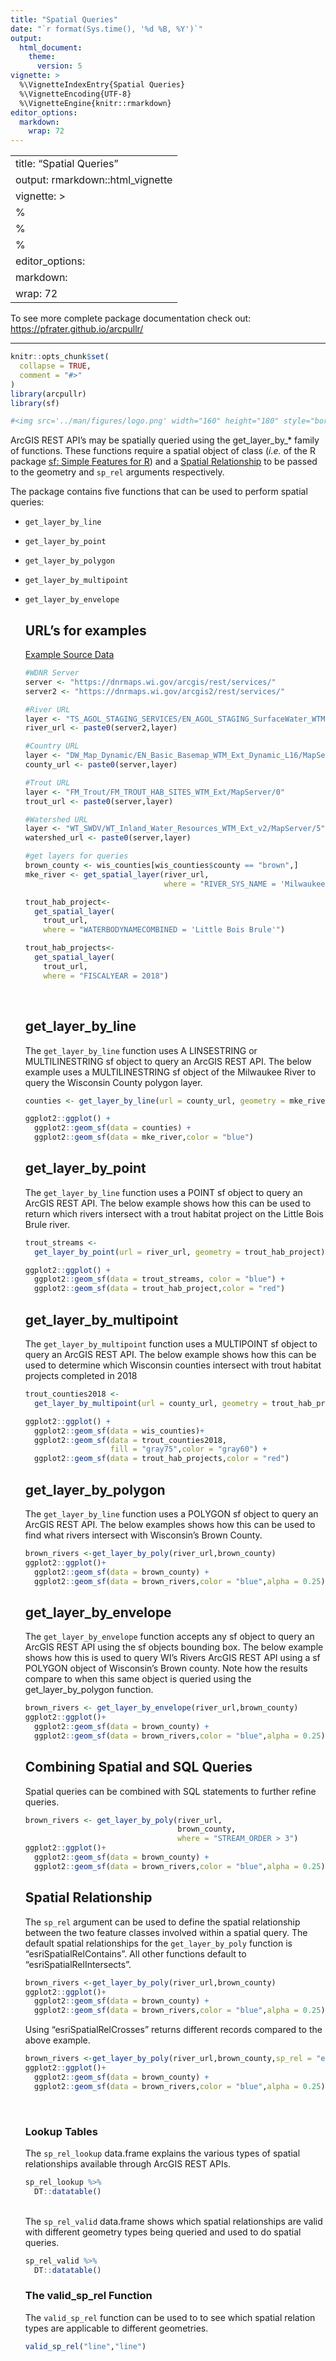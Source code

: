 ```yaml
---
title: "Spatial Queries"
date: "`r format(Sys.time(), '%d %B, %Y')`"
output:
  html_document:
    theme:
      version: 5
vignette: > 
  %\VignetteIndexEntry{Spatial Queries}
  %\VignetteEncoding{UTF-8}
  %\VignetteEngine{knitr::rmarkdown}
editor_options: 
  markdown: 
    wrap: 72
---
```


---
title: "Spatial Queries"
output: rmarkdown::html_vignette
vignette: >
  %\VignetteIndexEntry{Introduction to arcpullr}
  %\VignetteEncoding{UTF-8}
  %\VignetteEngine{knitr::rmarkdown}
editor_options: 
  markdown: 
    wrap: 72
---
To see more complete package documentation check out:
<a href="https://pfrater.github.io/arcpullr/">
https://pfrater.github.io/arcpullr/</a>
<hr>
```r
knitr::opts_chunk$set(
  collapse = TRUE,
  comment = "#>"
)
library(arcpullr)
library(sf)
```

```r
#<img src='../man/figures/logo.png' width="160" height="180" style="border: none" align="right"/>
```


ArcGIS REST API's may be spatially queried using the get_layer_by\_\* family of 
functions. These functions require a spatial object of 
class \code{sf} (*i.e.* of the R package [sf:
Simple Features for R](https://r-spatial.github.io/sf/)) and a 
[Spatial Relationship](https://help.arcgis.com/en/webapi/wpf/apiref/ESRI.ArcGIS.Client~ESRI.ArcGIS.Client.Tasks.SpatialRelationship.html)
to be passed to the geometry and `sp_rel` arguments respectively.

The package contains five functions that can be used to perform
spatial queries:

<ul>

<li>

`get_layer_by_line`

<li>

`get_layer_by_point`

<li>

`get_layer_by_polygon`

<li>

`get_layer_by_multipoint`

<li>

`get_layer_by_envelope`

</u >

## URL's for examples 
<a class="btn btn-primary" data-bs-toggle="collapse"href="#collapseExample" role="button" aria-expanded="false" aria-controls="collapseExample">
Example Source Data
</a>
<div class="collapse" id="collapseExample">
  <div class="card card-body"> 
```r

#WDNR Server
server <- "https://dnrmaps.wi.gov/arcgis/rest/services/"
server2 <- "https://dnrmaps.wi.gov/arcgis2/rest/services/"

#River URL
layer <- "TS_AGOL_STAGING_SERVICES/EN_AGOL_STAGING_SurfaceWater_WTM/MapServer/2"
river_url <- paste0(server2,layer)

#Country URL 
layer <- "DW_Map_Dynamic/EN_Basic_Basemap_WTM_Ext_Dynamic_L16/MapServer/3"
county_url <- paste0(server,layer)

#Trout URL 
layer <- "FM_Trout/FM_TROUT_HAB_SITES_WTM_Ext/MapServer/0"
trout_url <- paste0(server,layer)

#Watershed URL
layer <- "WT_SWDV/WT_Inland_Water_Resources_WTM_Ext_v2/MapServer/5"
watershed_url <- paste0(server,layer)

#get layers for queries
brown_county <- wis_counties[wis_counties$county == "brown",]
mke_river <- get_spatial_layer(river_url, 
                               where = "RIVER_SYS_NAME = 'Milwaukee River'")

trout_hab_project<- 
  get_spatial_layer(
    trout_url,
    where = "WATERBODYNAMECOMBINED = 'Little Bois Brule'")

trout_hab_projects<- 
  get_spatial_layer(
    trout_url,
    where = "FISCALYEAR = 2018")

```
</div>
</div>
<br>

## get_layer_by_line
The `get_layer_by_line` function uses A LINSESTRING or MULTILINESTRING sf object 
to query an ArcGIS REST API. The below example uses a MULTILINESTRING sf 
object of the Milwaukee River to query the Wisconsin County polygon layer. 

```r
counties <- get_layer_by_line(url = county_url, geometry = mke_river)

ggplot2::ggplot() + 
  ggplot2::geom_sf(data = counties) +
  ggplot2::geom_sf(data = mke_river,color = "blue")

```

## get_layer_by_point

The `get_layer_by_line` function uses a POINT sf object to query 
an ArcGIS REST API. The below example shows how this can be used to return
which rivers intersect with a trout habitat project on the Little Bois Brule
river. 

```r

trout_streams <-
  get_layer_by_point(url = river_url, geometry = trout_hab_project)

ggplot2::ggplot() +
  ggplot2::geom_sf(data = trout_streams, color = "blue") +
  ggplot2::geom_sf(data = trout_hab_project,color = "red") 


```

## get_layer_by_multipoint

The `get_layer_by_multipoint` function uses a MULTIPOINT sf object to query 
an ArcGIS REST API. The below example shows how this can be used to determine 
which Wisconsin counties intersect with trout habitat projects completed in 2018
```r
trout_counties2018 <-
  get_layer_by_multipoint(url = county_url, geometry = trout_hab_projects)

ggplot2::ggplot() +
  ggplot2::geom_sf(data = wis_counties)+
  ggplot2::geom_sf(data = trout_counties2018,
                   fill = "gray75",color = "gray60") +
  ggplot2::geom_sf(data = trout_hab_projects,color = "red") 
```

## get_layer_by_polygon
The `get_layer_by_line` function uses a POLYGON sf object to query 
an ArcGIS REST API. The below examples shows how this can be used to find
what rivers intersect with Wisconsin's Brown County.

```r
brown_rivers <-get_layer_by_poly(river_url,brown_county)
ggplot2::ggplot()+
  ggplot2::geom_sf(data = brown_county) +
  ggplot2::geom_sf(data = brown_rivers,color = "blue",alpha = 0.25)
```

## get_layer_by_envelope
The `get_layer_by_envelope` function accepts any sf object to query an
ArcGIS REST API using the sf objects bounding box.  The below example
shows how this is used to query WI's Rivers ArcGIS REST API using a  sf POLYGON 
object of Wisconsin's Brown county. Note how the results compare
to when this same object is queried using the get_layer_by_polygon function. 
```r
brown_rivers <- get_layer_by_envelope(river_url,brown_county)
ggplot2::ggplot()+
  ggplot2::geom_sf(data = brown_county) +
  ggplot2::geom_sf(data = brown_rivers,color = "blue",alpha = 0.25)

```

## Combining Spatial and SQL Queries
Spatial queries can be combined with SQL statements to further refine queries.

```r
brown_rivers <- get_layer_by_poly(river_url,
                                  brown_county,
                                  where = "STREAM_ORDER > 3")
ggplot2::ggplot()+
  ggplot2::geom_sf(data = brown_county) +
  ggplot2::geom_sf(data = brown_rivers,color = "blue",alpha = 0.25)
```

## Spatial Relationship

The `sp_rel` argument can be used to define the spatial relationship
between the two feature classes involved within a spatial query. The
default spatial relationships for the `get_layer_by_poly` function is 
"esriSpatialRelContains". All other functions default to 
"esriSpatialRelIntersects". 

```r
brown_rivers <-get_layer_by_poly(river_url,brown_county)
ggplot2::ggplot()+
  ggplot2::geom_sf(data = brown_county) +
  ggplot2::geom_sf(data = brown_rivers,color = "blue",alpha = 0.25)

```

Using "esriSpatialRelCrosses" returns different records compared to the 
above example. 
```r
brown_rivers <-get_layer_by_poly(river_url,brown_county,sp_rel = "esriSpatialRelCrosses")
ggplot2::ggplot()+
  ggplot2::geom_sf(data = brown_county) +
  ggplot2::geom_sf(data = brown_rivers,color = "blue",alpha = 0.25)
```
<br>

### Lookup Tables
The `sp_rel_lookup` data.frame explains the various types of
spatial relationships available through ArcGIS REST APIs.

```r
sp_rel_lookup %>%
  DT::datatable()
```
<br>
The `sp_rel_valid` data.frame shows which spatial relationships are
valid with different geometry types being queried and used to do spatial
queries.

```r
sp_rel_valid %>%
  DT::datatable()

```

### The valid_sp_rel Function 
The `valid_sp_rel`  function can be used to to see which spatial relation
types are applicable to different geometries.

```r

valid_sp_rel("line","line")

```

